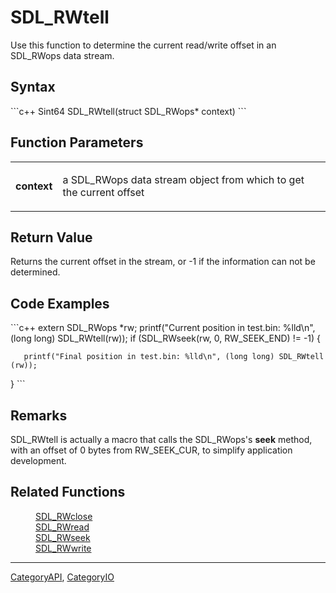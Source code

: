 <!-- pragma section-numbers off -->
<!-- pragma camelcase off -->

= SDL_RWtell =
Use this function to determine the current read/write offset in an SDL_RWops data stream.


== Syntax ==
```c++
Sint64 SDL_RWtell(struct SDL_RWops* context)
```

== Function Parameters ==
{|
|'''context''' 
|a SDL_RWops data stream object from which to get the current offset
|}

== Return Value ==
Returns the current offset in the stream, or -1 if the information can not be determined.

== Code Examples ==
```c++
extern SDL_RWops *rw;
printf("Current position in test.bin: %lld\n", (long long) SDL_RWtell(rw));
if (SDL_RWseek(rw, 0, RW_SEEK_END) != -1) {
    printf("Final position in test.bin: %lld\n", (long long) SDL_RWtell(rw));
}
```

== Remarks ==
SDL_RWtell is actually a macro that calls the SDL_RWops's '''seek''' method, with an offset of 0 bytes from RW_SEEK_CUR, to simplify application development.

== Related Functions ==
: [[SDL_RWclose]]
: [[SDL_RWread]]
: [[SDL_RWseek]]
: [[SDL_RWwrite]]

----
[[CategoryAPI]], [[CategoryIO]]
